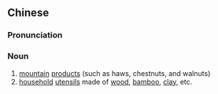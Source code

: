 {{also|山货}}
==Chinese==
{{zh-forms|s=山货}}

===Pronunciation===
{{zh-pron
|m=shānhuò
|c=saan1 fo3
|cat=n
}}

===Noun===
{{zh-noun}}

# [[mountain]] [[product]]s (such as haws, chestnuts, and walnuts)
# [[household]] [[utensil]]s made of [[wood]], [[bamboo]], [[clay]], etc.